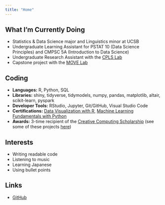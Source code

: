 ```yaml
---
title: "Home"
---
```


## What I'm Currently Doing

-   Statistics & Data Science major and Linguistics minor at UCSB
-   Undergraduate Learning Assistant for PSTAT 10 (Data Science Principles) and CMPSC 5A (Introduction to Data Science)
-   Undergraduate Research Assistant with the [CPLS Lab](https://ucsb-cpls-lab.github.io/)
-   Capstone project with the [MOVE Lab](http://move.geog.ucsb.edu/)

## Coding

-   **Languages:** R, Python, SQL
-   **Libraries:** shiny, tidyverse, tidymodels, numpy, pandas, matplotlib, altair, scikit-learn, pyspark
-   **Developer Tools:** RStudio, Jupyter, Git/GitHub, Visual Studio Code
-   **Certifications:** [Data Visualization with R](https://www.datacamp.com/statement-of-accomplishment/track/20c51009d6acd3c9d7d50560026594e0608956d3), [Machine Learning Fundamentals with Python](https://www.datacamp.com/statement-of-accomplishment/track/3d580d351650155a010218a4e797d23f80d3fce1)
-   **Awards:** 3-time recipient of the [Creative Computing Scholarship](https://summer.ucsb.edu/courses/course-spotlight/creative-computing) (see some of these projects [here](projects.html#creative-coding))

## Interests

-   Writing readable code
-   Listening to music
-   Learning Japanese
-   Using bullet points

## Links

-   [GitHub](https://github.com/hillfields)
